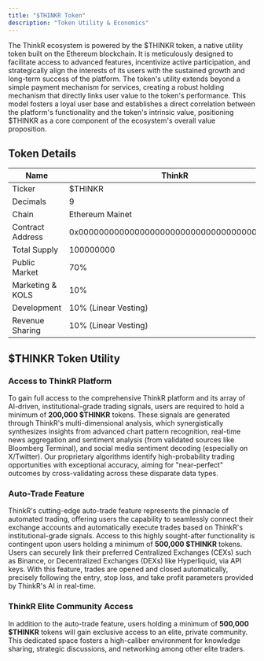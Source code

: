```yaml
---
title: "$THINKR Token"
description: "Token Utility & Economics"
---
```


The ThinkR ecosystem is powered by the \$THINKR token, a native utility token built on the Ethereum blockchain. It is meticulously designed to facilitate access to advanced features, incentivize active participation, and strategically align the interests of its users with the sustained growth and long-term success of the platform. The token's utility extends beyond a simple payment mechanism for services, creating a robust holding mechanism that directly links user value to the token's performance. This model fosters a loyal user base and establishes a direct correlation between the platform's functionality and the token's intrinsic value, positioning \$THINKR as a core component of the ecosystem's overall value proposition.

## Token Details

| Name             | ThinkR                                     |
| ---------------- | ------------------------------------------ |
| Ticker           | \$THINKR                                   |
| Decimals         | 9                                          |
| Chain            | Ethereum Mainet                            |
| Contract Address | 0x000000000000000000000000000000000000dead |
| Total Supply     | 100000000                                  |
| Public Market    | 70%                                        |
| Marketing & KOLS | 10%                                        |
| Development      | 10% (Linear Vesting)                       |
| Revenue Sharing  | 10% (Linear Vesting)                       |

## \$THINKR Token Utility

### Access to ThinkR Platform

To gain full access to the comprehensive ThinkR platform and its array of AI-driven, institutional-grade trading signals, users are required to hold a minimum of **200,000 \$THINKR** tokens. These signals are generated through ThinkR's multi-dimensional analysis, which synergistically synthesizes insights from advanced chart pattern recognition, real-time news aggregation and sentiment analysis (from validated sources like Bloomberg Terminal), and social media sentiment decoding (especially on X/Twitter). Our proprietary algorithms identify high-probability trading opportunities with exceptional accuracy, aiming for "near-perfect" outcomes by cross-validating across these disparate data types.

### Auto-Trade Feature

ThinkR's cutting-edge auto-trade feature represents the pinnacle of automated trading, offering users the capability to seamlessly connect their exchange accounts and automatically execute trades based on ThinkR's institutional-grade signals. Access to this highly sought-after functionality is contingent upon users holding a minimum of **500,000 \$THINKR** tokens. Users can securely link their preferred Centralized Exchanges (CEXs) such as Binance, or Decentralized Exchanges (DEXs) like Hyperliquid, via API keys. With this feature, trades are opened and closed automatically, precisely following the entry, stop loss, and take profit parameters provided by ThinkR's AI in real-time.

### ThinkR Elite Community Access

In addition to the auto-trade feature, users holding a minimum of **500,000 \$THINKR** tokens will gain exclusive access to an elite, private community. This dedicated space fosters a high-caliber environment for knowledge sharing, strategic discussions, and networking among other elite traders.